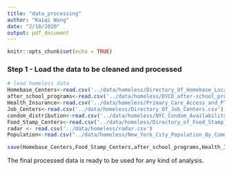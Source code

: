 ```yaml
---
title: "data_processing"
author: "Kaiqi Wang"
date: "2/18/2020"
output: pdf_document
---
```


```r
knitr::opts_chunk$set(echo = TRUE)
```

### Step 1 - Load the data to be cleaned and processed

```r
# load homeless data
Homebase_Centers<-read.csv('../data/homeless/Directory_Of_Homebase_Locations.csv') 
after_school_programs<-read.csv('../data/homeless/DYCD_after-school_programs__Runaway_And_Homeless_Youth.csv') 
Health_Insurance<-read.csv('../data/homeless/Primary_Care_Access_and_Planning_-_Health_Insurance_Enrollment.csv') 
Job_Centers<-read.csv('../data/homeless/Directory_Of_Job_Centers.csv') 
condom_distribution<-read.csv('../data/homeless/NYC_Condom_Availability_Program_-_HIV_condom_distribution_locations.csv') 
Food_Stamp_Centers<-read.csv('../data/homeless/Directory_of_Food_Stamp_Centers.csv')
radar <- read.csv('../data/homeless/radar.csv')
Population<-read.csv("../data/homeless/New_York_City_Population_By_Community_Districts.csv")
```


```r
save(Homebase_Centers,Food_Stamp_Centers,after_school_programs,Health_Insurance,Job_Centers,condom_distribution,radar,Population, file="../app/homeless.RData")
```

The final processed data is ready to be used for any kind of analysis.
